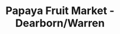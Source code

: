 ---
title: Papaya Fruit Market - Dearborn/Warren
image: ../images/papaya-fruit-market.jpg
featured: false
tags:
    - grocery store
    - halal meat
    - accepts EBT
description: Domestic shipping, store pickup, and free local delivery on orders above $99
link: https://papayaexpress.com/
instagram: https://www.instagram.com/papayafm/?hl=en
facebook: https://www.facebook.com/PAPAYAFRUITMARKET
phone: tel:313-945-8891
apple: https://maps.apple.com/place?place-id=IB2374DBB31926CDB&address=14615+W+Warren+Ave%2C+Dearborn%2C+MI++48126%2C+United+States&coordinate=42.3434389%2C-83.1869083&name=Papaya+Fruit+Market&_provider=9902
google: https://maps.app.goo.gl/7RG9KbdfH5arNT6G7
hours:
    sunday: 7am - 11pm
    monday: 7am - 11pm
    tuesday: 7am - 11pm
    wednesday: 7am - 11pm
    thursday: 7am - 11pm
    friday: 7am - 11pm
    saturday: 7am - 11pm
---